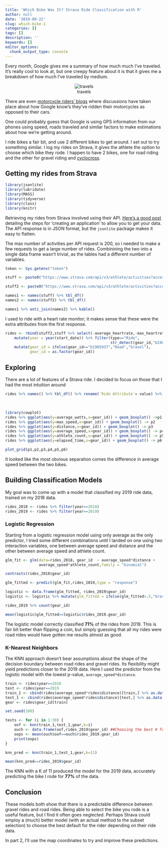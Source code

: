 ```yaml
---
title: 'Which Bike Was It? Strava Ride Classification with R'
author: null
date: '2019-09-22'
slug: which-bike-1
categories: []
tags: []
description: ''
keywords: []
editor_options: 
  chunk_output_type: console
---
```


Every month, Google gives me a summary of how much much I've traveled. It's really cool to look at, but one creepy feature about it is that it gives me a breakdown of how much I've traveled by medium.
<center>
![travels](/img/travels.png)
</center>

There are even [motorcycle riders' blogs](https://indianexpress.com/article/blogs/google-maps-knows-that-i-rode-to-work-on-a-motorcycle-and-didnt-drive-down-how-3033041/) where discussions have taken place about how Google know's they've ridden their motorcycles as opposed to their cars.

One could probably guess that Google is using GPS information from our phones using speed, roads traveled and similar factors to make estimations about how we're getting around. 

I ride bikes a fair bit, and use 2 different bikes to get around. I set out to try something similar. I log my rides on Strava, it gives the athlete the option to choose which bike they rode. I happen to have 2 bikes, one for road riding and the other for gravel riding and [cyclocross](https://en.wikipedia.org/wiki/Cyclo-cross). 

## Getting my rides from Strava


```r
library(jsonlite)
library(lubridate)
library(MASS)
library(tidyverse)
library(class)
library(knitr)
```

Retrieving my rides from Strava involved using their API. [Here's a good post](http://www.open-thoughts.com/2017/01/the-quantified-cyclist-analysing-strava-data-using-r/) detailing the steps for 'creating an application' to allow you to get your data. The API response is in JSON format, but the `jsonlite` package makes it easy to flatten.  

The max number of activities per API request is 200, so i needed to make a few requests to get a large number of rides. Combinining the two into a single data frame wasn't trivial, as the tables had a different number of variables.


```r

token <- Sys.getenv("token")

stuff <- paste0("https://www.strava.com/api/v3/athlete/activities?access_token=",token,"&per_page=200&page=1") %>% fromJSON(flatten = TRUE)

stuff2 <- paste0("https://www.strava.com/api/v3/athlete/activities?access_token=",token,"&per_page=200&page=2") %>% fromJSON(flatten =TRUE)

names1 <- names(stuff) %>% tbl_df()
names2 <- names(stuff2) %>% tbl_df()

names1 %>% anti_join(names2) %>% kable()
```

I used to ride with a heart rate monitor; it makes sense that these were the extra attributes from the first response.

```r
rides <- rbind(stuff2,stuff %>% select(-average_heartrate,-max_heartrate)) %>% tbl_df() %>%  
    mutate(year = year(start_date)) %>% filter(type=="Ride",
                                               str_detect(gear_id,"b1985937|b3994483")) %>%
    mutate(gear_id = ifelse(gear_id=="b1985937","Road","Gravel"),
           gear_id = as.factor(gear_id))

```


## Exploring

There are a lot of features of a Strava ride. I decided to focus on those that I had the most intuition around

```r
rides %>% names() %>% tbl_df() %>% rename(`Ride Attribute`= value) %>% DT::datatable(options = list(pageLength=5))

```

<br>
```r
library(cowplot)
rides %>% ggplot(aes(y=average_watts,x=gear_id)) + geom_boxplot() ->p1
rides %>% ggplot(aes(y=max_speed,x=gear_id)) + geom_boxplot() -> p2
rides %>% ggplot(aes(y=distance,x=gear_id)) + geom_boxplot() -> p3
rides %>% ggplot(aes(y=average_speed,x=gear_id)) + geom_boxplot() -> p4
rides %>% ggplot(aes(y=athlete_count,x=gear_id)) + geom_boxplot() -> p5
rides %>% ggplot(aes(y=elapsed_time,x=gear_id)) + geom_boxplot() -> p6

plot_grid(p1,p2,p3,p4,p5,p6)

```

It looked like the most obvious separation comes the difference in average speed between the two bikes.

## Building Classification Models

My goal was to come up with a model that classified my 2019 ride data, trained on my 2018 data.

```r
rides_2018 <- rides %>% filter(year==2018)
rides_2019 <- rides %>% filter(year==2019)
```


### Logistic Regression

Starting from a logistic regression model using only average as the only predictor, I tried some different combinations until I landed on one using two interaction variables, one between average speed and distance and the other between average speed and athlete count.

```r

glm_fit <- glm(data=rides_2018, gear_id  ~ average_speed*distance + 
               average_speed*athlete_count,family = "binomial")

contrasts(rides_2018$gear_id)

glm_fitted <- predict(glm_fit,rides_2019,type = "response")

logistic <- data.frame(glm_fitted, rides_2019$gear_id)
logistic <- logistic %>% mutate(glm_fitted = ifelse(glm_fitted<.5,"Gravel","Road")) 

rides_2019 %>% count(gear_id) 
```

```r
mean(logistic$glm_fitted==logistic$rides_2019.gear_id)
```

The logistic model correctly classified **71%** of the rides from 2019. This is fair bit better than flipping a coin, but simply guessing that all my rides were road rides would have gotten me results almost as good. 



### K-Nearest Neighbors

The KNN approach doesn't bear assumptions about the shape of the decision boundary between road rides and gravel rides. Its flexibility might yield predictions closer to the 2019 data. Here I used the predictor from the logistic model with the lowest p-value, `average_speed*distance`.

```r
train <- rides$year==2018
test <- rides$year==2019
train_1 <- cbind(rides$average_speed*rides$distance)[train,] %>% as.data.frame()
test_1 <- cbind(rides$average_speed*rides$distance)[test,] %>% as.data.frame()
gear <- rides$gear_id[train] 

set.seed(100)

tests <- for (i in 1:30) {
    oof <- knn(train_1,test_1,gear,k=i)
    ouch <- data.frame(oof,rides_2019$gear_id) ##Choosing the best K for 2019 data
    oops <- mean(ouch$oof==ouch$rides_2019.gear_id)
    print(oops)
}
```


```r
knn_pred <- knn(train_1,test_1,gear,k=11) 

mean(knn_pred==rides_2019$gear_id)

```

The KNN with a K of 11 produced the model for the 2019 data, accurately predicting the bike I rode for **77%** of the data. 

## Conclusion

These models both show that there is a predictable difference between gravel rides and road rides. Being able to select the bike you rode is a useful feature, but I find it often goes neglected. Perhaps Strava could employ a (much) better model (with an actual method to the subset selection) to choose the best default for the rider depending on their ride data. 

In part 2, I'll use the map coordinates to try and improve these predictions.  

